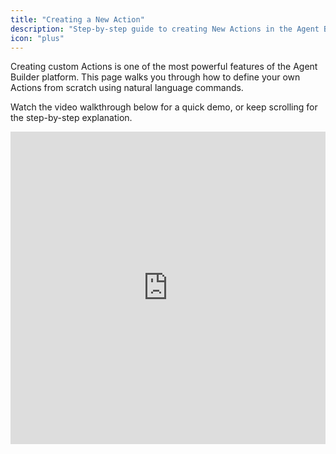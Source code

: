 ```yaml
---
title: "Creating a New Action"
description: "Step-by-step guide to creating New Actions in the Agent Builder Platform"
icon: "plus"
---
```


Creating custom Actions is one of the most powerful features of the Agent Builder platform. This page walks you through how to define your own Actions from scratch using natural language commands.

Watch the video walkthrough below for a quick demo, or keep scrolling for the step-by-step explanation.

<iframe src="https://fast.wistia.net/embed/iframe/lxz1re5ymr?autoplay=0&seo=false&videoFoam=true" title="Wistia video player" allow="fullscreen" allowfullscreen frameborder="0" scrolling="no" width="100%" height="500" />

Let's Dive In

Open the Actions tab in the Agent Builder Platform.

Now, you can create an action in 3 simple steps.

1. **Step 1** - Click the `+ New Action`button  in the top-right corner of the Actions tab.
2. **Step 2** - Add Action Name
3. **Step 3** - Define how this Action works

### Fill in the Action Name

![Actions-1](https://asset.adopt.ai/web/docs/new-action-1.png)

After clicking the `+ New Action` button, you'll be asked to fill in the Action Name.This is what you want to call the action. We recommend starting with a verb so it’s immediately clear what it does.

Examples:

- `Track license renewals`
- `Update user permissions`
- `Cancel unassigned licenses`

### Define How this Action works

![Actions-2](https://asset.adopt.ai/web/docs/new-action-2.png)

This is the important bit. Here, you’ll describe what the action should do—either as a short paragraph or a list of steps.

<Tip>
  You don’t need to know the exact API or underlying tools. Just describe what the agent should accomplish. If you have a clear step-by-step in mind, even better. The more detail you provide, the better our AI can build a fully functional action.
</Tip>

**Here’s an example of a good prompt →**

Let’s say you want to track license renewals in a spend management application. A strong prompt might look like this:

> _Let users check which application renewals are coming up soon. They should be able to choose a timeframe like "next month" or a custom date range. Optionally, let them filter by specific applications._
>
> **_Step-by-step:_**
>
> 1. _Ask the user what timeframe to check_
> 2. _If "next month," calculate the date range_
> 3. _Return a list of upcoming renewals grouped by application_

### Get Live Feedback as You Type

![Actions-3](https://asset.adopt.ai/web/docs/new-action-3.png)

As you fill in the “How this action works” field, you’ll see real-time suggestions below it.

This feedback helps improve your input so the LLM understands the task better—and builds the most accurate version of the Action.

### Submit Action

![Actions-4](https://asset.adopt.ai/web/docs/new-action-4.png)

Click `Create Action`to save your new action.

Once submitted, it’ll take about 10–15 seconds for our AI to process your input, understand the intent, and generate the action logic behind the scenes.

## Inside the Action Details Page

![Actions-5](https://asset.adopt.ai/web/docs/new-action-5.png)

Once your action is created—either by you or auto-generated by Adopt—you’ll be taken to the **Action Details Page**. This is your command center for reviewing, testing, and fine-tuning how the agent will execute this action.

Here’s a quick walkthrough of the key sections you’ll see:

### **Description**

This is a high-level summary of what the action does, written in natural language. It’s auto-generated based on your inputs when creating the action—think of it as a quick confirmation that the agent has understood your intent correctly.

### **Instructions**

Instructions are the heart of the action. This section outlines the step-by-step logic the agent will follow to complete the task—from gathering user input to calling APIs and formatting outputs.

You’ll be able to edit, reorder, delete, or add new steps as needed (we’ll cover that in detail next).

### **Test Action (Right-side Panel)**

On the right side of the page, you’ll find the **Test Action** panel. This is where you can see your action in motion.

Type in a natural language prompt—just like your end user would—and the agent will attempt to execute the action using the steps you’ve defined in the Instructions. It’s a quick way to validate whether the action behaves as expected.

### **Example Prompts**

Below the test box, you’ll see a list of **example prompts**. These are clickable and serve as useful reference points—they highlight common phrases or variations that would trigger this action.

Clicking on any of these will run the test automatically, letting you observe how the agent handles different language inputs.

<Info>
  Don't worry - your action isn’t limited to just these phrases. Adopt’s agent is built to understand a wide range of natural language inputs and will dynamically map user intent to the right action, even if the phrasing changes.
</Info>

Next, learn how to [Edit actions](/essentials/editing-actions) in the Agent Builder Platform through the Action Details Page.